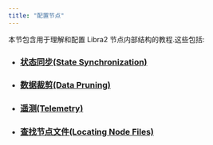 ```yaml
---
title: "配置节点"
---
```


本节包含用于理解和配置 Libra2 节点内部结构的教程.这些包括:

- ### [状态同步(State Synchronization)](/zh/network/nodes/configure/state-sync)
- ### [数据裁剪(Data Pruning)](/zh/network/nodes/configure/data-pruning)
- ### [遥测(Telemetry)](/zh/network/nodes/configure/telemetry)
- ### [查找节点文件(Locating Node Files)](/zh/network/nodes/configure/node-files-all-networks)
